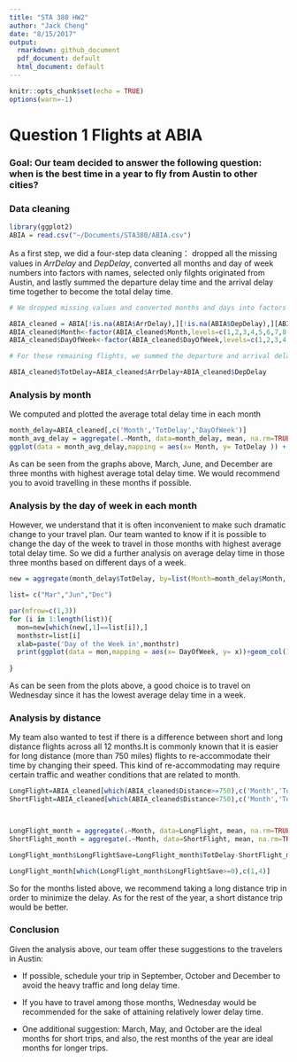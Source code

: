 ```yaml
---
title: "STA 380 HW2"
author: "Jack Cheng"
date: "8/15/2017"
output:
  rmarkdown: github_document
  pdf_document: default
  html_document: default
---
```


```r
knitr::opts_chunk$set(echo = TRUE)
options(warn=-1)
```


# Question 1 Flights at ABIA

### Goal: Our team decided to answer the following question: when is the best time in a year to fly from Austin to other cities?

### Data cleaning

```r
library(ggplot2)
ABIA = read.csv("~/Documents/STA380/ABIA.csv")
```


As a first step, we did a four-step data cleaning： dropped all the missing values in *ArrDelay* and *DepDelay*, converted all months and day of week numbers into factors with names, selected only filghts originated from Austin,  and lastly summed the departure delay time and the arrival delay time together to become the total delay time. 

```r
# We dropped missing values and converted months and days into factors with month and day of week names. We only kept flights originated from Austin.

ABIA_cleaned = ABIA[!is.na(ABIA$ArrDelay),][!is.na(ABIA$DepDelay),][ABIA$Origin=='AUS',]
ABIA_cleaned$Month<-factor(ABIA_cleaned$Month,levels=c(1,2,3,4,5,6,7,8,9,10,11,12),labels=c("Jan","Feb","Mar","Apr","May","Jun","Jul","Aug","Sep","Oct","Nov","Dec"))
ABIA_cleaned$DayOfWeek<-factor(ABIA_cleaned$DayOfWeek,levels=c(1,2,3,4,5,6,7),labels=c("Mon","Tue","Wed","Thu","Fri","Sat","Sun"))

# For these remaining flights, we summed the departure and arrival delay times together to get the total delay time. We believe the total delay time is the one which travelers care the most.

ABIA_cleaned$TotDelay=ABIA_cleaned$ArrDelay+ABIA_cleaned$DepDelay

```

### Analysis by month

We computed and plotted the average total delay time in each month

```r
month_delay=ABIA_cleaned[,c('Month','TotDelay','DayOfWeek')]
month_avg_delay = aggregate(.~Month, data=month_delay, mean, na.rm=TRUE, na.action=NULL)
ggplot(data = month_avg_delay,mapping = aes(x= Month, y= TotDelay )) + geom_col()

```

As can be seen from the graphs above, March, June, and December are three months with highest average total delay time. We would recommend you to avoid travelling in these months if possible. 

### Analysis by the day of week in each month

However, we understand that it is often inconvenient to make such dramatic change to your travel plan. Our team wanted to know if it is possible to change the day of the week to travel in those months with highest average total delay time. So we did a further analysis on average delay time in those three months based on different days of a week.

```r
new = aggregate(month_delay$TotDelay, by=list(Month=month_delay$Month, DayOfWeek=month_delay$DayOfWeek), FUN=mean)

list= c("Mar","Jun","Dec")

par(mfrow=c(1,3))
for (i in 1:length(list)){
  mon=new[which(new[,1]==list[i]),]
  monthstr=list[i]
  xlab=paste('Day of the Week in',monthstr)
  print(ggplot(data = mon,mapping = aes(x= DayOfWeek, y= x))+geom_col()+labs(x=xlab, y='Average Delay Time'))
  
}


```

As can be seen from the plots above, a good choice is to travel on Wednesday since it has the lowest average delay time in a week. 


### Analysis by distance 

My team also wanted to test if there is a difference between short and long distance flights across all 12 months.It is commonly known that it is easier for long distance (more than 750 miles) flights to re-accommodate their time by changing their speed. This kind of re-accommodating may require certain traffic and weather conditions that are related to month.

```r
LongFlight=ABIA_cleaned[which(ABIA_cleaned$Distance>=750),c('Month','TotDelay','DayOfWeek')]
ShortFlight=ABIA_cleaned[which(ABIA_cleaned$Distance<750),c('Month','TotDelay','DayOfWeek')]



LongFlight_month = aggregate(.~Month, data=LongFlight, mean, na.rm=TRUE, na.action=NULL)
ShortFlight_month = aggregate(.~Month, data=ShortFlight, mean, na.rm=TRUE, na.action=NULL)

LongFlight_month$LongFlightSave=LongFlight_month$TotDelay-ShortFlight_month$TotDelay

LongFlight_month[which(LongFlight_month$LongFlightSave>=0),c(1,4)]
```

So for the months listed above, we recommend taking a long distance trip in order to minimize the delay. As for the rest of the year, a short distance trip would be better.

### Conclusion 

Given the analysis above, our team offer these suggestions to the travelers in Austin:

* If possible, schedule your trip in September, October and December to avoid the heavy traffic and long delay time.

* If you have to travel among those months, Wednesday would be recommended for the sake of attaining relatively lower delay time.

* One additional suggestion: March, May, and October are the ideal months for short trips, and also, the rest months of the year are ideal months for longer trips.
